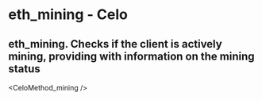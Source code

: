 # eth_mining - Celo

## eth_mining. Checks if the client is actively mining, providing with information on the mining status


<CeloMethod_mining />
